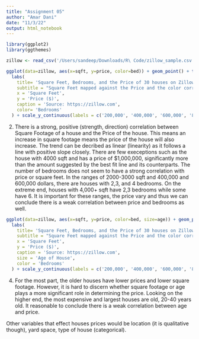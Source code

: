 ```yaml
---
title: "Assignment 05"
author: "Amar Dani"
date: "11/3/22"
output: html_notebook
---
```

```r
library(ggplot2)
library(ggthemes)
```
```r
zillow <- read_csv('/Users/sandeep/Downloads/R\ Code/zillow_sample.csv')
```
```r
ggplot(data=zillow, aes(x=sqft, y=price, color=bed)) + geom_point() + theme_bw() +  scale_color_gradient(low='black',high='green')+
  labs(
    title= 'Square Feet, Bedrooms, and the Price of 30 houses on Zillow',
    subtitle = "Square Feet mapped against the Price and the color corresponds to Bedrooms",
    x = 'Square Feet',
    y = 'Price ($)',
    caption = 'Source: https://zillow.com',
    color= 'Bedrooms'
  ) + scale_y_continuous(labels = c('200,000', '400,000', '600,000', '800,000', ' 1,000,000')) + geom_smooth(method=lm,se=FALSE, color='black')
```
2. There is a strong, positive (strength, direction) correlation between Square Footage of a house and the Price of the house. This means an increase in square footage means the price of the house will also increase. The trend can be decribed as linear (linearity) as it follows a line with positive slope closely. There are few execeptions such as the house with 4000 sqft and has a price of $1,000,000, significantly more than the amount suggested by the best fit line and its counterparts. The number of bedrooms does not seem to have a strong correlation with price or square feet. In the ranges of 2000-3000 sqft and 400,000 and 600,000 dollars, there are houses with 2,3, and 4 bedrooms. On the extreme end, houses with 4,000+ sqft have 2,3 bedrooms while some have 6. It is important for these ranges, the price vary and thus we can conclude there is a weak correlation between price and bedrooms as well. 
```r
ggplot(data=zillow, aes(x=sqft, y=price, color=bed, size=age)) + geom_point() + theme_bw() +  scale_color_gradient(low='black',high='green')+
  labs(
    title= 'Square Feet, Bedrooms, and the Price of 30 houses on Zillow',
    subtitle = "Square Feet mapped against the Price and the color corresponds to Bedrooms",
    x = 'Square Feet',
    y = 'Price ($)',
    caption = 'Source: https://zillow.com',
    size = 'Age of House',
    color = 'Bedrooms'
  ) + scale_y_continuous(labels = c('200,000', '400,000', '600,000', '800,000', ' 1,000,000'))
```
4. For the most part, the older houses have lower prices and lower square footage. However, it is hard to discern whether square footage or age plays a more significant role in determining the price. Looking on the higher end, the most expensive and largest houses are old, 20-40 years old. It reasonable to conclude there is a weak correlation between age and price.

Other variables that effect houses prices would be location (it is qualitative though), yard space, type of house (categorical).